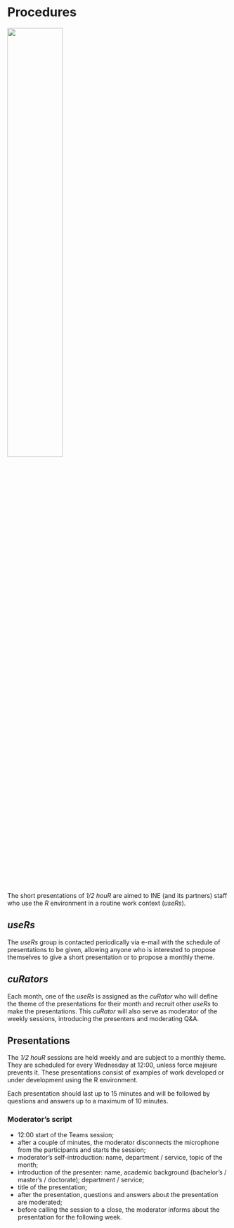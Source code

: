 # Procedures

![](images/presenter2.png){width=50%}

The short presentations of *1/2 houR* are aimed to INE (and its partners) staff who use the *R* environment in a routine work context (*useRs*).

## *useRs*

The *useRs* group is contacted periodically via e-mail with the schedule of presentations to be given, allowing anyone who is interested to propose themselves to give a short presentation or to propose a monthly theme.

## *cuRators*

Each month, one of the *useRs* is assigned as the *cuRator* who will define the theme of the presentations for their month and recruit other *useRs* to make the presentations. This *cuRator* will also serve as moderator of the weekly sessions, introducing the presenters and moderating Q&A.

## Presentations

The *1/2 houR* sessions are held weekly and are subject to a monthly theme. They are scheduled for every Wednesday at 12:00, unless force majeure prevents it. These presentations consist of examples of work developed or under development using the R environment.

Each presentation should last up to 15 minutes and will be followed by questions and answers up to a maximum of 10 minutes.

### Moderator's script

+ 12:00 start of the Teams session;
+ after a couple of minutes, the moderator disconnects the microphone from the participants and starts the session;
+ moderator's self-introduction: name, department / service, topic of the month;
+ introduction of the presenter: name, academic background (bachelor's / master's / doctorate); department / service; 
+ title of the presentation;
+ after the presentation, questions and answers about the presentation are moderated;
+ before calling the session to a close, the moderator informs about the presentation for the following week.

